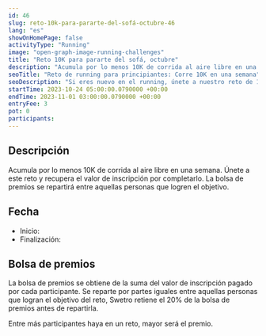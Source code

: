 ```yaml
---
id: 46
slug: reto-10k-para-pararte-del-sofá-octubre-46
lang: "es"
showOnHomePage: false
activityType: "Running"
image: "open-graph-image-running-challenges"
title: "Reto 10K para pararte del sofá, octubre"
description: "Acumula por lo menos 10K de corrida al aire libre en una semana. Únete a este reto y recupera el valor de inscripción por completarlo. La bolsa de premios se repartirá entre aquellas personas que logren el objetivo."
seoTitle: "Reto de running para principiantes: Corre 10K en una semana"
seoDescription: "Si eres nuevo en el running, únete a nuestro reto de 10K en una semana. Del 24 al 31 de octubre. ¡Regístrate y alcanza tus objetivos deportivos!"
startTime: 2023-10-24 05:00:00.0790000 +00:00
endTime: 2023-11-01 03:00:00.0790000 +00:00
entryFee: 3
pot: 0
participants:
---
```



## Descripción

Acumula por lo menos 10K de corrida al aire libre en una semana. Únete a este reto y recupera el valor de inscripción por completarlo. La bolsa de premios se repartirá entre aquellas personas que logren el objetivo.

## Fecha

- Inicio: <LocalDate dateUtc={frontmatter.startTime} client:load />
- Finalización: <LocalDate dateUtc={frontmatter.endTime} client:load />

## Bolsa de premios

La bolsa de premios se obtiene de la suma del valor de inscripción pagado por cada participante. Se reparte por partes iguales entre aquellas personas que logran el objetivo del reto, Swetro retiene el 20% de la bolsa de premios antes de repartirla.

Entre más participantes haya en un reto, mayor será el premio.
